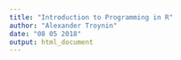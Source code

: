 ```yaml
---
title: "Introduction to Programming in R"
author: "Alexander Troynin"
date: "08 05 2018"
output: html_document
---
```

